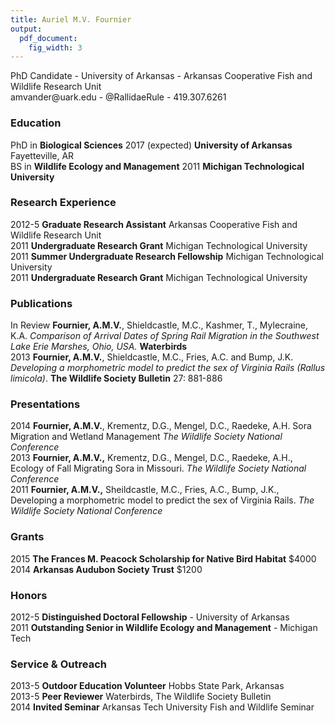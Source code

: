 ```yaml
---
title: Auriel M.V. Fournier
output: 
  pdf_document:
    fig_width: 3
---
```

PhD Candidate - University of Arkansas - Arkansas Cooperative Fish and Wildlife Research Unit  
amvander@uark.edu - @RallidaeRule - 419.307.6261  

### Education    

PhD in **Biological Sciences** 2017 (expected) **University of Arkansas** Fayetteville, AR   
BS in **Wildlife Ecology and Management**  2011 **Michigan Technological University**

### Research Experience  

2012-5 **Graduate Research Assistant**  Arkansas Cooperative Fish and Wildlife Research Unit   
2011 **Undergraduate Research Grant** Michigan Technological University  
2011 **Summer Undergraduate Research Fellowship**  Michigan Technological University     
2011 **Undergraduate Research Grant**    Michigan Technological University  

### Publications   

In Review **Fournier, A.M.V.**, Shieldcastle, M.C., Kashmer, T., Mylecraine, K.A. *Comparison of Arrival Dates of Spring Rail Migration in the Southwest Lake Erie Marshes, Ohio, USA.* **Waterbirds**  
2013 **Fournier, A.M.V.**, Shieldcastle, M.C., Fries, A.C. and Bump, J.K. *Developing a morphometric model to predict the sex of Virginia Rails (Rallus limicola)*. **The Wildlife Society Bulletin** 27: 881-886

### Presentations  

2014 **Fournier, A.M.V.**, Krementz, D.G., Mengel, D.C., Raedeke, A.H. Sora Migration and Wetland Management *The Wildlife Society National Conference*   
2013 **Fournier, A.M.V.,** Krementz, D.G., Mengel, D.C., Raedeke, A.H., Ecology of Fall Migrating Sora in Missouri. *The Wildlife Society National Conference*      
2011 **Fournier, A.M.V.,** Sheildcastle, M.C., Fries, A.C., Bump, J.K., Developing a morphometric model to predict the sex of Virginia Rails. *The Wildlife Society National Conference*

### Grants  

2015 **The Frances M. Peacock Scholarship for Native Bird Habitat** $4000   
2014 **Arkansas Audubon Society Trust** $1200

### Honors   

2012-5 **Distinguished Doctoral Fellowship** - University of Arkansas  
2011 **Outstanding Senior in Wildlife Ecology and Management** - Michigan Tech   

### Service & Outreach    

2013-5 **Outdoor Education Volunteer** Hobbs State Park, Arkansas  
2013-5 **Peer Reviewer** Waterbirds, The Wildlife Society Bulletin   
2014 **Invited Seminar** Arkansas Tech University Fish and Wildlife Seminar  